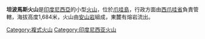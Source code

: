 {{Infobox mountain
| Name = 坦波馬斯火山
| Photo = Gunungtampomas.jpg
| photo_caption = 
| Elevation = 1,684米
| prominence = 
| listing = 
| Location = {{INA}}[[爪哇島|爪哇島]]
| range = 
| Coordinates = {{coord|6|46|S|107|57|E|type:mountain}}
| topo = 
| Type = [[複式火山|複式火山]]
| age = 
| Last eruption = 不詳
| first_ascent = 
| easiest_route = 
}}

'''坦波馬斯火山'''是[[印度尼西亞|印度尼西亞]]的小型[[火山|火山]]，位於[[爪哇島|爪哇島]]，行政方面由[[西爪哇省|西爪哇省]]負責管轄，海拔高度1,684米，火山由[[安山岩|安山岩]]組成，東麓有熔岩流出。

[[Category:複式火山|Category:複式火山]]
[[Category:印度尼西亚火山|Category:印度尼西亚火山]]

{{Indonesia-stub}}